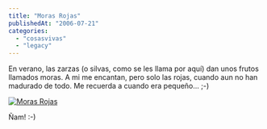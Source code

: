 ```yaml
---
title: "Moras Rojas"
publishedAt: "2006-07-21"
categories: 
  - "cosasvivas"
  - "legacy"
---
```


En verano, las zarzas (o silvas, como se les llama por aquí) dan unos frutos llamados moras. A mi me encantan, pero solo las rojas, cuando aun no han madurado de todo. Me recuerda a cuando era pequeño... ;-)

[![Moras Rojas](http://static.zooomr.com/images/4e010f93ed9b36e01a56839335ba069d1c9afd63.jpg)](http://beta.zooomr.com/photos/11698@Z01/85711/ "Zooomr :: Photo Sharing")

Ñam! :-)
